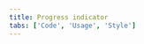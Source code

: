 ```yaml
---
title: Progress indicator
tabs: ['Code', 'Usage', 'Style']
---
```


<ComponentCode
    name="Progress indicator"
    component="progress-indicator"
    variation="progress-indicator"
    hasReactVersion
    >
</ComponentCode>
<ComponentDocs component="progress-indicator" ></ComponentDocs>

